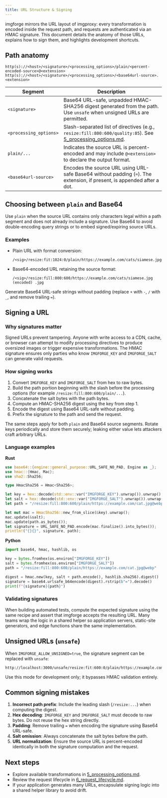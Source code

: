 ```yaml
---
title: URL Structure & Signing
---
```


imgforge mirrors the URL layout of imgproxy: every transformation is encoded inside the request path, and requests are authenticated via an HMAC signature. This document details the anatomy of those URLs, explains how to sign them, and highlights development shortcuts.

## Path anatomy

```
http(s)://<host>/<signature>/<processing_options>/plain/<percent-encoded-source>@<extension>
http(s)://<host>/<signature>/<processing_options>/<base64url-source>.<extension>
```

| Segment                | Description                                                                                                                          |
|------------------------|--------------------------------------------------------------------------------------------------------------------------------------|
| `<signature>`          | Base64 URL-safe, unpadded HMAC-SHA256 digest generated from the path. Use `unsafe` when unsigned URLs are permitted.                 |
| `<processing_options>` | Slash-separated list of directives (e.g., `resize:fill:800:600/quality:85`). See [5_processing_options.md](5_processing_options.md). |
| `plain/...`            | Indicates the source URL is percent-encoded and may include `@<extension>` to declare the output format.                             |
| `<base64url-source>`   | Encodes the source URL using URL-safe Base64 without padding (`=`). The extension, if present, is appended after a dot.              |

## Choosing between `plain` and Base64

Use `plain` when the source URL contains only characters legal within a path segment and does not already include a signature. Use Base64 to avoid double-encoding query strings or to embed signed/expiring source URLs.

### Examples

- Plain URL with format conversion:
  ```
  /<sig>/resize:fit:1024:0/plain/https://example.com/cats/siamese.jpg@webp
  ```
- Base64-encoded URL retaining the source format:
  ```
  /<sig>/resize:fill:800:600/https://example.com/cats/siamese.jpg (encoded) .jpg
  ```

Generate Base64 URL-safe strings without padding (replace `+` with `-`, `/` with `_`, and remove trailing `=`).

## Signing a URL

### Why signatures matter

Signed URLs prevent tampering. Anyone with write access to a CDN, cache, or browser can attempt to modify processing directives to produce oversized images or trigger expensive transformations. The HMAC signature ensures only parties who know `IMGFORGE_KEY` and `IMGFORGE_SALT` can generate valid requests.

### How signing works

1. Convert `IMGFORGE_KEY` and `IMGFORGE_SALT` from hex to raw bytes.
2. Build the path portion beginning with the slash before the processing options (for example `/resize:fill:800:600/plain/...`).
3. Concatenate the salt bytes with the path bytes.
4. Compute an HMAC-SHA256 digest using the key from step 1.
5. Encode the digest using Base64 URL-safe without padding.
6. Prefix the signature to the path and send the request.

The same steps apply for both `plain` and Base64 source segments. Rotate keys periodically and store them securely; leaking either value lets attackers craft arbitrary URLs.

### Language examples

**Rust**

```rust
use base64::{engine::general_purpose::URL_SAFE_NO_PAD, Engine as _};
use hmac::{Hmac, Mac};
use sha2::Sha256;

type HmacSha256 = Hmac<Sha256>;

let key = hex::decode(std::env::var("IMGFORGE_KEY").unwrap()).unwrap();
let salt = hex::decode(std::env::var("IMGFORGE_SALT").unwrap()).unwrap();
let path = "/resize:fill:800:600/plain/https://example.com/cat.jpg@webp";

let mut mac = HmacSha256::new_from_slice(&key).unwrap();
mac.update(&salt);
mac.update(path.as_bytes());
let signature = URL_SAFE_NO_PAD.encode(mac.finalize().into_bytes());
println!("{}{}", signature, path);
```

**Python**

```python
import base64, hmac, hashlib, os

key = bytes.fromhex(os.environ["IMGFORGE_KEY"])
salt = bytes.fromhex(os.environ["IMGFORGE_SALT"])
path = "/resize:fill:800:600/plain/https://example.com/cat.jpg@webp"

digest = hmac.new(key, salt + path.encode(), hashlib.sha256).digest()
signature = base64.urlsafe_b64encode(digest).rstrip(b"=").decode()
print(f"{signature}{path}")
```

### Validating signatures

When building automated tests, compute the expected signature using the same recipe and assert that imgforge accepts the resulting URL. Many teams wrap the logic in a shared helper so application servers, static-site generators, and edge functions share the same implementation.

## Unsigned URLs (`unsafe`)

When `IMGFORGE_ALLOW_UNSIGNED=true`, the signature segment can be replaced with `unsafe`:

```
http://localhost:3000/unsafe/resize:fit:600:0/plain/https://example.com/dog.jpg
```

Use this mode for development only; it bypasses HMAC validation entirely.

## Common signing mistakes

1. **Incorrect path prefix**: Include the leading slash (`/resize:...`) when computing the digest.
2. **Hex decoding**: `IMGFORGE_KEY` and `IMGFORGE_SALT` must decode to raw bytes. Do not reuse the hex string directly.
3. **Padding**: Remove trailing `=` when encoding the signature using Base64 URL-safe.
4. **Salt omission**: Always concatenate the salt bytes before the path.
5. **URL normalization**: Ensure the source URL is percent-encoded identically in both the signature computation and the request.

## Next steps

- Explore available transformations in [5_processing_options.md](5_processing_options.md).
- Review the request lifecycle in [6_request_lifecycle.md](6_request_lifecycle.md).
- If your application generates many URLs, encapsulate signing logic into a shared helper library to avoid drift.
